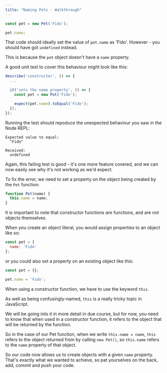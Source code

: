 ```yaml
---
title: "Naming Pets - Walkthrough"
---
```


```js
const pet = new Pet('Fido');

pet.name;
```

That code should ideally set the value of `pet.name` as 'Fido'. However - you should have got `undefined` instead.

This is because the `pet` object doesn't have a `name` property.

A good unit test to cover this behaviour might look like this:

```js
describe('constructor', () => {
  ...

  it('sets the name property', () => {
    const pet = new Pet('Fido');

    expect(pet.name).toEqual('Fido');
  });
});
```

Running the test should repoduce the unexpected behaviour you saw in the Node REPL:

```
Expected value to equal:
  "Fido"

Received:
  undefined
```

Again, this failing test is good - it's one more feature covered, and we can now easily see why it's not working as we'd expect.

To fix the error, we need to set a property on the object being created by the `Pet` function:

```js
function Pet(name) {
  this.name = name;
}
```

It is important to note that constructor functions *are* functions, and are not objects themselves. 

When you create an object literal, you would assign properties to an object like so:

```js
const pet = {
  name: 'Fido'
};
```

or you could also set a property on an existing object like this:

```js
const pet = {};

pet.name = 'Fido';
```

When using a constructor function, we have to use the keyword `this`.  

As well as being confusingly-named, `this` is a really tricky topic in JavaScript.  

We will be going into it in more detail in due course, but for now, you need to know that when used in a constructor function, it refers to the object that will be returned by the function.

So in the case of our Pet function, when we write `this.name = name`, `this` refers to the object returned from by calling `new Pet()`, so `this.name` refers to the `name` property of that object.

So our code now allows us to create objects with a given `name` property. That's exactly what we wanted to achieve, so pat yourselves on the back, add, commit and push your code.